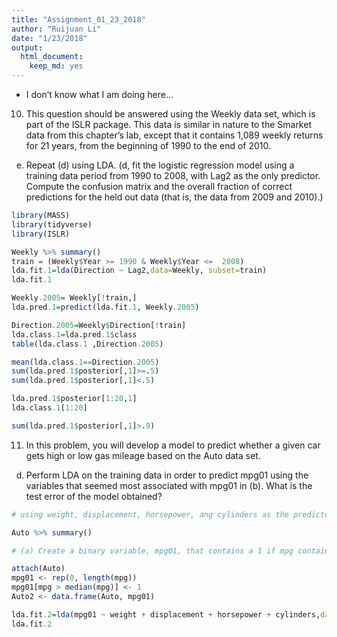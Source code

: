 ```yaml
---
title: "Assignment_01_23_2018"
author: "Ruijuan Li"
date: "1/23/2018"
output: 
  html_document: 
    keep_md: yes
---
```

* I don't know what I am doing here... 

10. This question should be answered using the Weekly data set, which is part of the ISLR package. This data is similar in nature to the Smarket data from this chapter’s lab, except that it contains 1,089 weekly returns for 21 years, from the beginning of 1990 to the end of 2010.

(e) Repeat (d) using LDA. (d, fit the logistic regression model using a training data period from 1990 to 2008, with Lag2 as the only predictor. Compute the confusion matrix and the overall fraction of correct predictions for the held out data (that is, the data from 2009 and 2010).)

```r
library(MASS)
library(tidyverse)
library(ISLR)

Weekly %>% summary() 
train = (Weekly$Year >= 1990 & Weekly$Year <=  2008)
lda.fit.1=lda(Direction ~ Lag2,data=Weekly, subset=train)  
lda.fit.1 

Weekly.2005= Weekly[!train,]
lda.pred.1=predict(lda.fit.1, Weekly.2005) 

Direction.2005=Weekly$Direction[!train]
lda.class.1=lda.pred.1$class
table(lda.class.1 ,Direction.2005)

mean(lda.class.1==Direction.2005)
sum(lda.pred.1$posterior[,1]>=.5) 
sum(lda.pred.1$posterior[,1]<.5)

lda.pred.1$posterior[1:20,1] 
lda.class.1[1:20]

sum(lda.pred.1$posterior[,1]>.9)   
```

11. In this problem, you will develop a model to predict whether a given car gets high or low gas mileage based on the Auto data set.
 
(d) Perform LDA on the training data in order to predict mpg01 using the variables that seemed most associated with mpg01 in (b). What is the test error of the model obtained? 

```r
# using weight, displacement, horsepower, ang cylinders as the predictors 

Auto %>% summary()

# (a) Create a binary variable, mpg01, that contains a 1 if mpg contains a value above its median, and a 0 if mpg contains a value below its median. You can compute the median using the median() function. Note you may find it helpful to use the data.frame() function to create a single data set containing both mpg01 and the other Auto variables.

attach(Auto)
mpg01 <- rep(0, length(mpg))
mpg01[mpg > median(mpg)] <- 1
Auto2 <- data.frame(Auto, mpg01)

lda.fit.2=lda(mpg01 ~ weight + displacement + horsepower + cylinders,data=Auto2)  
lda.fit.2    
```

